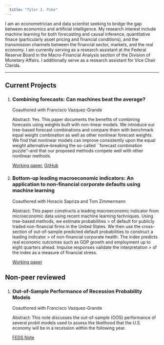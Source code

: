 ---
  title: "Tyler J. Pike"
---
  
I am an econometrician and data scientist seeking to bridge the gap between economics and artificial intelligence. My research interest include machine learning for both forecasting and causal inference, quantitative finace (particularly asset pricing and financial conditions),  and the transmission channels between the financial sector, markets, and the real economy. I am currently serving as a research assistant at the Federal Reserve Board in the Macro-Financial Analysis section of the Division of Monetary Affairs. I additionally serve as a research assistant for Vice Chair Clarida.

-------

## Current Projects


1. ### Combining forecasts: Can machines beat the average?

   Coauthored with Francisco Vazquez-Grande   
   
   Abstract: Yes. This paper documents the benefits of combining forecasts using weights built with non-linear models.  We introduce our tree-based forecast combinations and compare them    with benchmark equal weight combination as well as other nonlinear forecast weights. We find that nonlinear models can improve consistently upon the equal weight alternative--breaking    the so-called ``forecast combination puzzle''--and that our proposed methods compete well with other nonlinear methods.
   
   [Working paper](https://papers.ssrn.com/sol3/papers.cfm?abstract_id=3691117),  [GitHub](https://github.com/tylerJPike/CanMachinesBeatTheAverage)  


2. ### Bottom-up leading macroeconomic indicators: An application to non-financial corporate defaults using machine learning

   Coauthored with Horacio Sapriza and Tom Zimmermann

   Abstract: This paper constructs a leading macroeconomic indicator from microeconomic data using recent machine learning techniques. Using tree-based methods, we estimate probabilities > of default for publicly traded non-financial firms in the United States. We then use the cross-section of out-of-sample predicted default probabilities to construct a leading indicator > of non-financial corporate health. The index predicts real economic outcomes such as GDP growth and employment up to eight quarters ahead. Impulse responses validate the interpretation > of the index as a measure of financial stress.

   [Working paper](https://papers.ssrn.com/sol3/papers.cfm?abstract_id=3473056)

## Non-peer reviewed 

1. ### Out-of-Sample Performance of Recession Probability Models
  
   Coauthored with Francisco Vazquez-Grande  
   
   Abstract: This note discusses the out-of-sample (OOS) performance of several probit models used to assess the likelihood that the U.S. economy will be in a recession within the  following year. 
   
   [FEDS Note](https://www.federalreserve.gov/econres/notes/feds-notes/out-of-sample-performance-of-recession-probability-models-20191213.htm)
